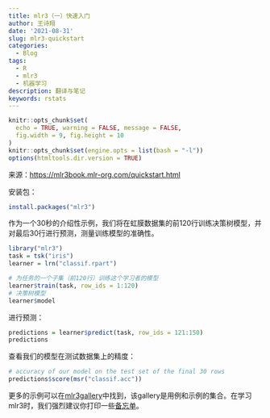 ```yaml
---
title: mlr3（一）快速入门
author: 王诗翔
date: '2021-08-31'
slug: mlr3-quickstart
categories:
  - Blog
tags:
  - R
  - mlr3
  - 机器学习
description: 翻译与笔记
keywords: rstats
---
```


<!-- Links -->

```r
knitr::opts_chunk$set(
  echo = TRUE, warning = FALSE, message = FALSE,
  fig.width = 9, fig.height = 10
)
knitr::opts_chunk$set(engine.opts = list(bash = "-l"))
options(htmltools.dir.version = TRUE)
```

来源：<https://mlr3book.mlr-org.com/quickstart.html>

安装包：

```r
install.packages("mlr3")
```

作为一个30秒的介绍性示例，我们将在虹膜数据集的前120行训练决策树模型，并对最后30行进行预测，测量训练模型的准确性。

```r
library("mlr3")
task = tsk("iris")
learner = lrn("classif.rpart")

# 为任务的一个子集（前120行）训练这个学习者的模型
learner$train(task, row_ids = 1:120)
# 决策树模型
learner$model
```

进行预测：

```r
predictions = learner$predict(task, row_ids = 121:150)
predictions
```

查看我们的模型在测试数据集上的精度：

```r
# accuracy of our model on the test set of the final 30 rows
predictions$score(msr("classif.acc"))
```

更多的示例可以在[mlr3gallery](https://mlr3gallery.mlr-org.com/)中找到，该gallery是用例和示例的集合。在学习mlr3时，我们强烈建议你打印一些[备忘单](https://cheatsheets.mlr-org.com/)。

